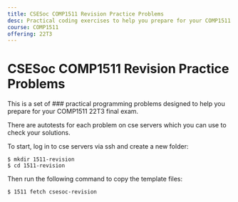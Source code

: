 ```yaml
---
title: CSESoc COMP1511 Revision Practice Problems
desc: Practical coding exercises to help you prepare for your COMP1511 22T3 final exam 😄
course: COMP1511
offering: 22T3
---
```


# CSESoc COMP1511 Revision Practice Problems

This is a set of ### practical programming problems designed to help you prepare for your COMP1511 22T3 final exam.

There are autotests for each problem on cse servers which you can use to check your solutions.

To start, log in to cse servers via ssh and create a new folder:

```bash:~
$ mkdir 1511-revision
$ cd 1511-revision
```

Then run the following command to copy the template files:

```bash:~/1511-revision
$ 1511 fetch csesoc-revision
```
